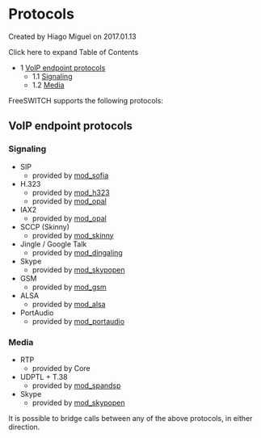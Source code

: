 
# Protocols 

 Created by  Hiago Miguel on 2017.01.13

Click here to expand Table of Contents

* 1 [VoIP endpoint protocols](#voip-endpoint-protocols)  
   * 1.1 [Signaling](#signaling)  
   * 1.2 [Media](#media)

FreeSWITCH supports the following protocols:

## VoIP endpoint protocols

### Signaling

* SIP  
   * provided by [mod\_sofia](../Modules/mod_sofia_1048707.mdx#about)
* H.323  
   * provided by [mod\_h323](../Modules/mod_h323_6587443.mdx#about)  
   * provided by [mod\_opal](../Modules/mod_opal_6587390.mdx#about)
* IAX2  
   * provided by [mod\_opal](../Modules/mod_opal_6587390.mdx#about)
* SCCP (Skinny)  
   * provided by [mod\_skinny](../Modules/mod_skinny_3375354.mdx#docs)
* Jingle / Google Talk  
   * provided by [mod\_dingaling](../Modules/mod_dingaling_6587385.mdx#faq)
* Skype  
   * provided by [mod\_skypopen](../Modules/mod_skypopen_3966336.mdx#-sk-)
* GSM  
   * provided by [mod\_gsm](https://wiki.freeswitch.org/index.php?title=Mod%5Fgsm&action=edit&redlink=1 "Mod gsm (page does not exist)")
* ALSA  
   * provided by [mod\_alsa](https://wiki.freeswitch.org/index.php?title=Mod%5Falsa&action=edit&redlink=1 "Mod alsa (page does not exist)")
* PortAudio  
   * provided by [mod\_portaudio](../Modules/mod_portaudio_9634724.mdx#about)

### Media

* RTP  
   * provided by Core
* UDPTL + T.38  
   * provided by [mod\_spandsp](../Modules/mod_spandsp_6587021.mdx#--)
* Skype  
   * provided by [mod\_skypopen](../Modules/mod_skypopen_3966336.mdx#-sk-)

It is possible to bridge calls between any of the above protocols, in either direction.



